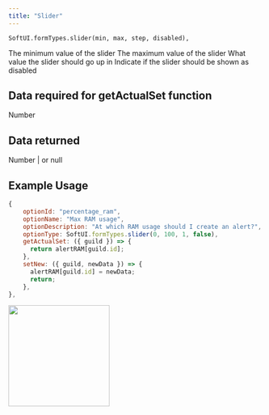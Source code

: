 ```yaml
---
title: "Slider"
---
```


```
SoftUI.formTypes.slider(min, max, step, disabled),
```

<ParamField path="min" type="number" required>
  The minimum value of the slider
</ParamField>

<ParamField path="disabled" type="number" required>
  The maximum value of the slider
</ParamField>

<ParamField path="step" type="number" required>
  What value the slider should go up in
</ParamField>

<ParamField path="disabled" type="boolean" required>
  Indicate if the slider should be shown as disabled
</ParamField>

## Data required for getActualSet function

Number

## Data returned

Number | or null

## Example Usage

```javascript
{
    optionId: "percentage_ram",
    optionName: "Max RAM usage",
    optionDescription: "At which RAM usage should I create an alert?",
    optionType: SoftUI.formTypes.slider(0, 100, 1, false),
    getActualSet: ({ guild }) => {
      return alertRAM[guild.id];
    },
    setNew: ({ guild, newData }) => {
      alertRAM[guild.id] = newData;
      return;
    },
},
```

<img height="200" src="/images/formtypes/softui-slider.png" />
